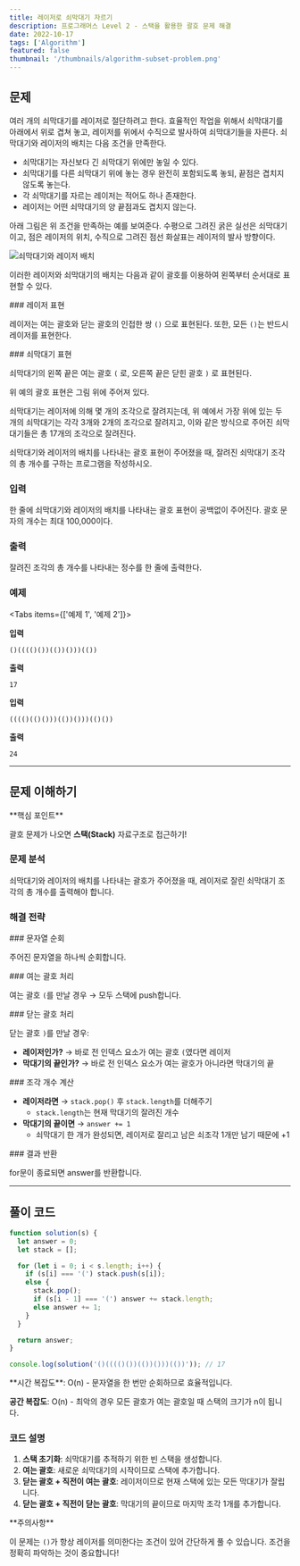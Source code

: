 ```yaml
---
title: 레이저로 쇠막대기 자르기
description: 프로그래머스 Level 2 - 스택을 활용한 괄호 문제 해결
date: 2022-10-17
tags: ['Algorithm']
featured: false
thumbnail: '/thumbnails/algorithm-subset-problem.png'
---
```



## 문제

여러 개의 쇠막대기를 레이저로 절단하려고 한다. 효율적인 작업을 위해서 쇠막대기를 아래에서 위로 겹쳐 놓고, 레이저를 위에서 수직으로 발사하여 쇠막대기들을 자른다. 쇠막대기와 레이저의 배치는 다음 조건을 만족한다.

- 쇠막대기는 자신보다 긴 쇠막대기 위에만 놓일 수 있다.
- 쇠막대기를 다른 쇠막대기 위에 놓는 경우 완전히 포함되도록 놓되, 끝점은 겹치지 않도록 놓는다.
- 각 쇠막대기를 자르는 레이저는 적어도 하나 존재한다.
- 레이저는 어떤 쇠막대기의 양 끝점과도 겹치지 않는다.

아래 그림은 위 조건을 만족하는 예를 보여준다.
수평으로 그려진 굵은 실선은 쇠막대기이고, 점은 레이저의 위치, 수직으로 그려진 점선 화살표는 레이저의 발사 방향이다.

![쇠막대기와 레이저 배치](/images/content/algorithm-iron-rod-cutting.png)

이러한 레이저와 쇠막대기의 배치는 다음과 같이 괄호를 이용하여 왼쪽부터 순서대로 표현할 수 있다.

<Steps>

<Step>
### 레이저 표현

레이저는 여는 괄호와 닫는 괄호의 인접한 쌍 `()` 으로 표현된다. 또한, 모든 `()`는 반드시 레이저를 표현한다.

</Step>

<Step>
### 쇠막대기 표현

쇠막대기의 왼쪽 끝은 여는 괄호 `(` 로, 오른쪽 끝은 닫힌 괄호 `)` 로 표현된다.

</Step>

</Steps>

위 예의 괄호 표현은 그림 위에 주어져 있다.

쇠막대기는 레이저에 의해 몇 개의 조각으로 잘려지는데, 위 예에서 가장 위에 있는 두 개의 쇠막대기는 각각 3개와 2개의 조각으로 잘려지고, 이와 같은 방식으로 주어진 쇠막대기들은 총 17개의 조각으로 잘려진다.

쇠막대기와 레이저의 배치를 나타내는 괄호 표현이 주어졌을 때, 잘려진 쇠막대기 조각의 총 개수를 구하는 프로그램을 작성하시오.

### 입력

한 줄에 쇠막대기와 레이저의 배치를 나타내는 괄호 표현이 공백없이 주어진다. 괄호 문자의 개수는 최대 100,000이다.

### 출력

잘려진 조각의 총 개수를 나타내는 정수를 한 줄에 출력한다.

### 예제

<Tabs items={['예제 1', '예제 2']}>
<Tab value="예제 1">

**입력**

```
()(((()())(())()))(())
```

**출력**

```
17
```

</Tab>
<Tab value="예제 2">

**입력**

```
(((()(()()))(())()))(()())
```

**출력**

```
24
```

</Tab>
</Tabs>

---

## 문제 이해하기

<Callout type="info">
**핵심 포인트**

괄호 문제가 나오면 **스택(Stack)** 자료구조로 접근하기!

</Callout>

### 문제 분석

쇠막대기와 레이저의 배치를 나타내는 괄호가 주어졌을 때, 레이저로 잘린 쇠막대기 조각의 총 개수를 출력해야 합니다.

### 해결 전략

<Steps>

<Step>
### 문자열 순회

주어진 문자열을 하나씩 순회합니다.

</Step>

<Step>
### 여는 괄호 처리

여는 괄호 `(`를 만날 경우 → 모두 스택에 push합니다.

</Step>

<Step>
### 닫는 괄호 처리

닫는 괄호 `)`를 만날 경우:

- **레이저인가?** → 바로 전 인덱스 요소가 여는 괄호 `(`였다면 레이저
- **막대기의 끝인가?** → 바로 전 인덱스 요소가 여는 괄호가 아니라면 막대기의 끝

</Step>

<Step>
### 조각 개수 계산

- **레이저라면** → `stack.pop()` 후 `stack.length`를 더해주기
  - `stack.length`는 현재 막대기의 잘려진 개수
- **막대기의 끝이면** → `answer += 1`
  - 쇠막대기 한 개가 완성되면, 레이저로 잘리고 남은 쇠조각 1개만 남기 때문에 +1

</Step>

<Step>
### 결과 반환

for문이 종료되면 answer를 반환합니다.

</Step>

</Steps>

---

## 풀이 코드

```jsx title="solution.js"
function solution(s) {
  let answer = 0;
  let stack = [];

  for (let i = 0; i < s.length; i++) {
    if (s[i] === '(') stack.push(s[i]);
    else {
      stack.pop();
      if (s[i - 1] === '(') answer += stack.length;
      else answer += 1;
    }
  }

  return answer;
}

console.log(solution('()(((()())(())()))(())')); // 17
```

<Callout type="success">
**시간 복잡도**: O(n) - 문자열을 한 번만 순회하므로 효율적입니다.

**공간 복잡도**: O(n) - 최악의 경우 모든 괄호가 여는 괄호일 때 스택의 크기가 n이 됩니다.

</Callout>

### 코드 설명

1. **스택 초기화**: 쇠막대기를 추적하기 위한 빈 스택을 생성합니다.
2. **여는 괄호**: 새로운 쇠막대기의 시작이므로 스택에 추가합니다.
3. **닫는 괄호 + 직전이 여는 괄호**: 레이저이므로 현재 스택에 있는 모든 막대기가 잘립니다.
4. **닫는 괄호 + 직전이 닫는 괄호**: 막대기의 끝이므로 마지막 조각 1개를 추가합니다.

<Callout type="warn">
**주의사항**

이 문제는 `()`가 항상 레이저를 의미한다는 조건이 있어 간단하게 풀 수 있습니다. 조건을 정확히 파악하는 것이 중요합니다!

</Callout>
